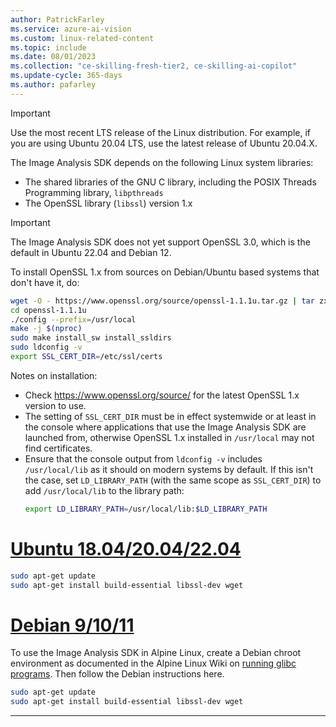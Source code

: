 ```yaml
---
author: PatrickFarley
ms.service: azure-ai-vision
ms.custom: linux-related-content
ms.topic: include
ms.date: 08/01/2023
ms.collection: "ce-skilling-fresh-tier2, ce-skilling-ai-copilot"
ms.update-cycle: 365-days
ms.author: pafarley
---
```


> [!IMPORTANT]
> Use the most recent LTS release of the Linux distribution. For example, if you are using Ubuntu 20.04 LTS, use the latest release of Ubuntu 20.04.X.

The Image Analysis SDK depends on the following Linux system libraries:

- The shared libraries of the GNU C library, including the POSIX Threads Programming library, `libpthreads`
- The OpenSSL library (`libssl`) version 1.x

> [!IMPORTANT]
> The Image Analysis SDK does not yet support OpenSSL 3.0, which is the default in Ubuntu 22.04 and Debian 12. 

To install OpenSSL 1.x from sources on Debian/Ubuntu based systems that don't have it, do:
```Bash
wget -O - https://www.openssl.org/source/openssl-1.1.1u.tar.gz | tar zxf -
cd openssl-1.1.1u
./config --prefix=/usr/local
make -j $(nproc)
sudo make install_sw install_ssldirs
sudo ldconfig -v
export SSL_CERT_DIR=/etc/ssl/certs
```
Notes on installation:
- Check https://www.openssl.org/source/ for the latest OpenSSL 1.x version to use.
- The setting of `SSL_CERT_DIR` must be in effect systemwide or at least in the console where applications that use the Image Analysis SDK are launched from, otherwise OpenSSL 1.x installed in `/usr/local` may not find certificates.
- Ensure that the console output from `ldconfig -v` includes `/usr/local/lib` as it should on modern systems by default. If this isn't the case, set `LD_LIBRARY_PATH` (with the same scope as `SSL_CERT_DIR`) to add `/usr/local/lib` to the library path:
  ```Bash
  export LD_LIBRARY_PATH=/usr/local/lib:$LD_LIBRARY_PATH
  ```

# [Ubuntu 18.04/20.04/22.04](#tab/ubuntu)

```Bash
sudo apt-get update
sudo apt-get install build-essential libssl-dev wget
```

# [Debian 9/10/11](#tab/debian)

To use the Image Analysis SDK in Alpine Linux, create a Debian chroot environment as documented in the Alpine Linux Wiki on [running glibc programs](https://wiki.alpinelinux.org/wiki/Running_glibc_programs). Then follow the Debian instructions here.

```Bash
sudo apt-get update
sudo apt-get install build-essential libssl-dev wget
```

---
